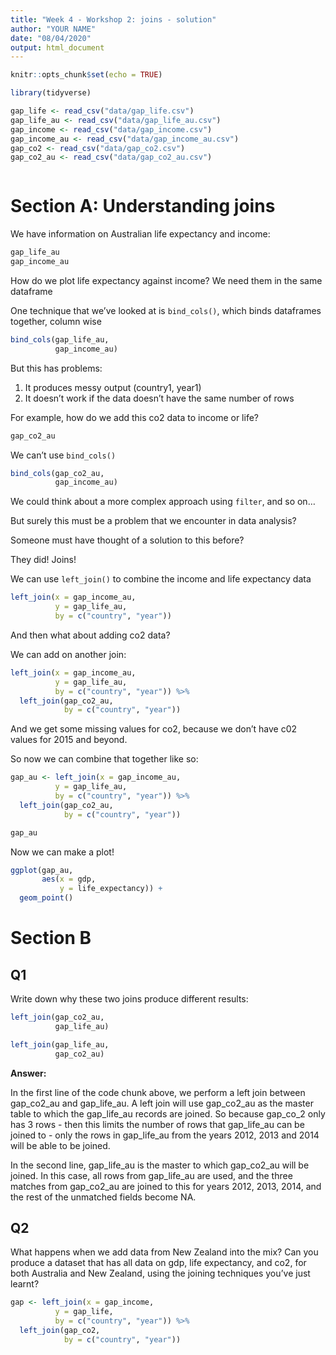 ```yaml
---
title: "Week 4 - Workshop 2: joins - solution"
author: "YOUR NAME"
date: "08/04/2020"
output: html_document
---
```


```r
knitr::opts_chunk$set(echo = TRUE)
```

```r
library(tidyverse)
```

```r
gap_life <- read_csv("data/gap_life.csv")
gap_life_au <- read_csv("data/gap_life_au.csv")
gap_income <- read_csv("data/gap_income.csv")
gap_income_au <- read_csv("data/gap_income_au.csv")
gap_co2 <- read_csv("data/gap_co2.csv")
gap_co2_au <- read_csv("data/gap_co2_au.csv")



```

# Section A: Understanding joins

We have information on Australian life expectancy and income:

```r
gap_life_au
gap_income_au
```

How do we plot life expectancy against income? We need them in the same dataframe

One technique that we've looked at is `bind_cols()`, which binds dataframes together, column wise

```r
bind_cols(gap_life_au,
          gap_income_au)
```

But this has problems:

1. It produces messy output (country1, year1)
2. It doesn't work if the data doesn't have the same number of rows

For example, how do we add this co2 data to income or life?

```r
gap_co2_au
```

We can't use `bind_cols()`

```r
bind_cols(gap_co2_au,
          gap_income_au)
```

We could think about a more complex approach using `filter`, and so on...

But surely this must be a problem that we encounter in data analysis?

Someone must have thought of a solution to this before?

They did! Joins!

We can use ` left_join()` to combine the income and life expectancy data

```r
left_join(x = gap_income_au,
          y = gap_life_au,
          by = c("country", "year"))
```

And then what about adding co2 data?

We can add on another join:

```r
left_join(x = gap_income_au,
          y = gap_life_au,
          by = c("country", "year")) %>% 
  left_join(gap_co2_au,
            by = c("country", "year"))
```

And we get some missing values for co2, because we don't have c02 values for 2015 and beyond.

So now we can combine that together like so:

```r
gap_au <- left_join(x = gap_income_au,
          y = gap_life_au,
          by = c("country", "year")) %>% 
  left_join(gap_co2_au,
            by = c("country", "year"))

gap_au
```

Now we can make a plot!

```r
ggplot(gap_au,
       aes(x = gdp,
           y = life_expectancy)) + 
  geom_point()
```

# Section B

## Q1

Write down why these two joins produce different results:

```r
left_join(gap_co2_au,
          gap_life_au)

left_join(gap_life_au,
          gap_co2_au)
```

**Answer:**

In the first line of the code chunk above, we perform a left join between gap_co2_au and gap_life_au. A left join will use gap_co2_au as the master table to which the gap_life_au records are joined. So because gap_co_2 only has 3 rows - then this limits the number of rows that gap_life_au can be joined to - only the rows in gap_life_au from the years 2012, 2013 and 2014 will be able to be joined. 

In the second line, gap_life_au is the master to which gap_co2_au will be joined. In this case, all rows from gap_life_au are used, and the three matches from gap_co2_au are joined to this for years 2012, 2013, 2014, and the rest of the unmatched fields become NA.

## Q2

What happens when we add data from New Zealand into the mix? Can you produce a dataset that has all data on gdp, life expectancy, and co2, for both Australia and New Zealand, using the joining techniques you've just learnt?

```r
gap <- left_join(x = gap_income,
          y = gap_life,
          by = c("country", "year")) %>% 
  left_join(gap_co2,
            by = c("country", "year"))
```

